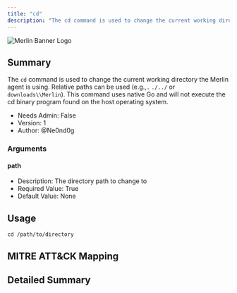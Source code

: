 ```yaml
---
title: "cd"
description: "The cd command is used to change the current working directory the Merlin agent is using."
---
```


<img src="../../images/merlin-horizontal.png?width=1000px" alt="Merlin Banner Logo" />

## Summary

The `cd` command is used to change the current working directory the Merlin agent is using.
Relative paths can be used (e.g.,`.` `./../` or `downloads\\Merlin`).
This command uses native Go and will not execute the cd binary program found on the host operating system.
 
- Needs Admin: False  
- Version: 1  
- Author: @Ne0nd0g

### Arguments

#### path

- Description: The directory path to change to
- Required Value: True  
- Default Value: None  

## Usage

```
cd /path/to/directory
```

## MITRE ATT&CK Mapping

## Detailed Summary